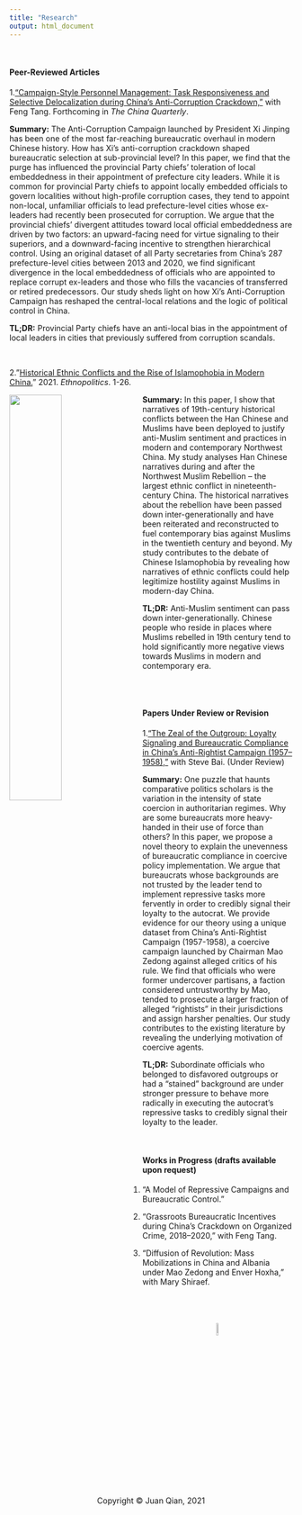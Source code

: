 ```yaml
---
title: "Research"
output: html_document
---
```


<br>

#### Peer-Reviewed Articles

1.["Campaign-Style Personnel Management: Task Responsiveness and Selective Delocalization during China's Anti-Corruption Crackdown,"](https://papers.ssrn.com/sol3/papers.cfm?abstract_id=4219395) with Feng Tang. Forthcoming in *The China Quarterly*. 

**Summary:** The Anti-Corruption Campaign launched by President Xi Jinping has been one of the most far-reaching bureaucratic overhaul in modern Chinese history. How has Xi’s anti-corruption crackdown shaped bureaucratic selection at sub-provincial level? In this paper, we find that the purge has influenced the provincial Party chiefs’ toleration of local embeddedness in their appointment of prefecture city leaders. While it is common for provincial Party chiefs to appoint locally embedded officials to govern localities without high-profile corruption cases, they tend to appoint non-local, unfamiliar officials to lead prefecture-level cities whose ex-leaders had recently been prosecuted for corruption. We argue that the provincial chiefs’ divergent attitudes toward local official embeddedness are driven by two factors: an upward-facing need for virtue signaling to their superiors, and a downward-facing incentive to strengthen hierarchical control. Using an original dataset of all Party secretaries from China’s 287 prefecture-level cities between 2013 and 2020, we find significant divergence in the local embeddedness of officials who are appointed to replace corrupt ex-leaders and those who fills the vacancies of transferred or retired predecessors. Our study sheds light on how Xi’s Anti-Corruption Campaign has reshaped the central-local relations and the logic of political control in China.

**TL;DR:** Provincial Party chiefs have an anti-local bias in the appointment of local leaders in cities that previously suffered from corruption scandals.

<br>

2."[Historical Ethnic Conflicts and the Rise of Islamophobia in Modern China.](https://www.tandfonline.com/doi/abs/10.1080/17449057.2021.2001954?journalCode=reno20)" 2021. *Ethnopolitics*. 1-26.

<img src="muslims.jpeg" style="width:43%; margin-right: 20px" align="left">
**Summary:** In this paper, I show that narratives of 19th-century historical conflicts between the Han Chinese and Muslims have been deployed to justify anti-Muslim sentiment and practices in modern and contemporary Northwest China. My study analyses Han Chinese narratives during and after the Northwest Muslim Rebellion -- the largest ethnic conflict in nineteenth-century China. The historical narratives about the rebellion have been passed down inter-generationally and have been reiterated and reconstructed to fuel contemporary bias against Muslims in the twentieth century and beyond. My study contributes to the debate of Chinese Islamophobia by revealing how narratives of ethnic conflicts could help legitimize hostility against Muslims in modern-day China.

**TL;DR:** Anti-Muslim sentiment can pass down inter-generationally. Chinese people who reside in places where Muslims rebelled in 19th century tend to hold significantly more negative views towards Muslims in modern and contemporary era.

<br>
<br>

#### Papers Under Review or Revision

1.["The Zeal of the Outgroup: Loyalty Signaling and Bureaucratic Compliance in China’s Anti-Rightist Campaign (1957–1958),"](https://www.researchgate.net/profile/Jingyuan-Qian/publication/357181235_The_Zeal_of_the_Outgroup_Loyalty_Signaling_and_Bureaucratic_Compliance_in_China's_Anti-Rightist_Campaign_1957-1958/links/6213b988f02286737cb2985d/The-Zeal-of-the-Outgroup-Loyalty-Signaling-and-Bureaucratic-Compliance-in-Chinas-Anti-Rightist-Campaign-1957-1958.pdf) with Steve Bai. (Under Review)

**Summary:** One puzzle that haunts comparative politics scholars is the variation in the intensity of state coercion in authoritarian regimes. Why are some bureaucrats more heavy-handed in their use of force than others? In this paper, we propose a novel theory to explain the unevenness of bureaucratic compliance in coercive policy implementation. We argue that bureaucrats whose backgrounds are not trusted by the leader tend to implement repressive tasks more fervently in order to credibly signal their loyalty to the autocrat. We provide evidence for our theory using a unique dataset from China's Anti-Rightist Campaign (1957-1958), a coercive campaign launched by Chairman Mao Zedong against alleged critics of his rule. We find that officials who were former undercover partisans, a faction considered untrustworthy by Mao, tended to prosecute a larger fraction of alleged “rightists” in their jurisdictions and assign harsher penalties. Our study contributes to the existing literature by revealing the underlying motivation of coercive agents.

**TL;DR:** Subordinate officials who belonged to disfavored outgroups or had a "stained" background are under stronger pressure to behave more radically in executing the autocrat's repressive tasks to credibly signal their loyalty to the leader.

<br>

#### Works in Progress (drafts available upon request)

1. “A Model of Repressive Campaigns and Bureaucratic Control.” 

2. “Grassroots Bureaucratic Incentives during China’s Crackdown on Organized Crime, 2018–2020,” with Feng Tang. 

3. “Diffusion of Revolution: Mass Mobilizations in China and Albania under Mao Zedong and Enver Hoxha,” with Mary Shiraef.



<br>
<br>
<br>
<center> <img src="juan_logo.png" style="width:7.5%">
<br>
<center> Copyright © Juan Qian, 2021
